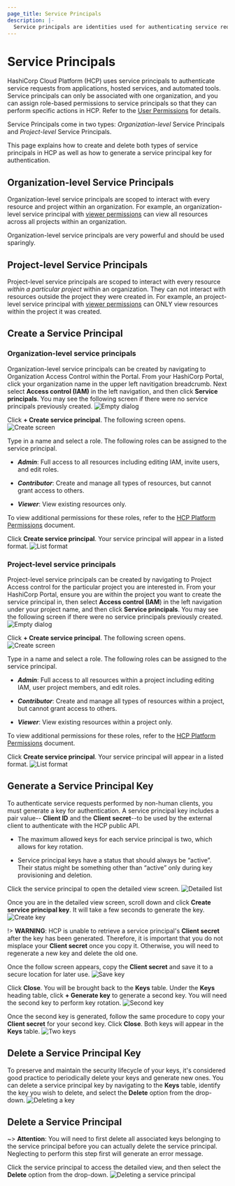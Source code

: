 ```yaml
---
page_title: Service Principals
description: |-
  Service principals are identities used for authenticating service requests from applications, hosted services, and automated tools.
---
```


# Service Principals

HashiCorp Cloud Platform (HCP) uses service principals to authenticate service requests from applications, hosted services, and automated tools. Service principals can only be associated with one organization, and you can assign role-based permissions to service principals so that they can perform specific actions in HCP. Refer to the [User Permissions](/hcp/docs/hcp/admin/iam/users#user-permissions) for details.

Service Principals come in two types: _Organization-level_ Service Principals and _Project-level_ Service Principals. 

This page explains how to create and delete both types of service principals in HCP as well as how to generate a service principal key for authentication.

## Organization-level Service Principals

Organization-level service principals are scoped to interact with every resource and project within an organization. For example, an organization-level service principal with [viewer permissions](/hcp/docs/hcp/admin/iam/users#user-permissions) can view all resources across all projects within an organization.  

<Note>
Organization-level service principals are very powerful and should be used sparingly.
</Note>


## Project-level Service Principals
Project-level service principals are scoped to interact with every resource _within a particular project_ within an organization. They can not interact with resources outside the project they were created in.  For example, an project-level service principal with [viewer permissions](/hcp/docs/hcp/admin/iam/users#user-permissions) can ONLY view resources within the project it was created.  


## Create a Service Principal

### Organization-level service principals 
Organization-level service principals can be created by navigating to Organization Access Control within the Portal. From your HashiCorp Portal, click your organization name in the upper left navitigation breadcrumb. Next select **Access control (IAM)** in the left navigation, and then click **Service principals**. You may see the following screen if there were no service principals previously created.
![Empty dialog](/img/docs/empty-sp.png 'No service principals found')

Click **+ Create service principal**. The following screen opens.
![Create screen](/img/docs/create-sp.png 'Create service principal')

Type in a name and select a role. The following roles can be assigned to the service principal.

- _**Admin**_: Full access to all resources including editing IAM, invite users, and edit roles.

- _**Contributor**_: Create and manage all types of resources, but cannot grant access to others.

- _**Viewer**_: View existing resources only.

To view additional permissions for these roles, refer to the [HCP Platform Permissions](/hcp/docs/hcp/admin/iam/users#user-permissions) document.

Click **Create service principal**. Your service principal will appear in a listed format.
![List format](/img/docs/list-sp.png 'List of active service principals')

### Project-level service principals 
Project-level service principals can be created by navigating to Project Access control for the particular project you are interested in. From your HashiCorp Portal, ensure you are within the project you want to create the service principal in, then select **Access control (IAM**) in the left navigation under your project name, and then click **Service principals**. You may see the following screen if there were no service principals previously created.
![Empty dialog](/img/docs/empty-psp.png 'No service principals found')

Click **+ Create service principal**. The following screen opens.
![Create screen](/img/docs/create-psp.png 'Create service principal')

Type in a name and select a role. The following roles can be assigned to the service principal.

- _**Admin**_: Full access to all resources within a project including editing IAM, user project members, and edit roles.

- _**Contributor**_: Create and manage all types of resources within a project, but cannot grant access to others.

- _**Viewer**_: View existing resources within a project only.

To view additional permissions for these roles, refer to the [HCP Platform Permissions](/hcp/docs/hcp/admin/iam/users#user-permissions) document.

Click **Create service principal**. Your service principal will appear in a listed format.
![List format](/img/docs/list-psp.png 'List of active service principals')


## Generate a Service Principal Key

To authenticate service requests performed by non-human clients, you must generate a key for authentication. A service principal key includes a pair value-- **Client ID** and the **Client secret**--to be used by the external client to authenticate with the HCP public API.

- The maximum allowed keys for each service principal is two, which allows for key rotation.

- Service principal keys have a status that should always be “active”. Their status might be something other than “active” only during key provisioning and deletion.

Click the service principal to open the detailed view screen.
![Detailed list](/img/docs/detailed-list-sp.png 'Service principal detailed view')

Once you are in the detailed view screen, scroll down and click **Create service principal key**. It will take a few seconds to generate the key.
![Create key](/img/docs/create-sp-key.png 'Create service key principal')

!> **WARNING**: HCP is unable to retrieve a service principal's **Client secret** after the key has been generated. Therefore, it is important that you do not misplace your **Client secret** once you copy it. Otherwise, you will need to regenerate a new key and delete the old one.

Once the follow screen appears, copy the **Client secret** and save it to a secure location for later use.
![Save key](/img/docs/save-sp-key.png 'Save service key principal')

Click **Close**. You will be brought back to the **Keys** table. Under the **Keys** heading table, click **+ Generate key** to generate a second key. You will need the second key to perform key rotation.
![Second key](/img/docs/second-key.png 'Generate second key')

Once the second key is generated, follow the same procedure to copy your **Client secret** for your second key. Click **Close**. Both keys will appear in the **Keys** table.
![Two keys](/img/docs/two-keys-view.png 'Two keys generated')

## Delete a Service Principal Key

To preserve and maintain the security lifecycle of your keys, it's considered good practice to periodically delete your keys and generate new ones. You can delete a service principal key by navigating to the **Keys** table, identify the key you wish to delete, and select the **Delete** option from the drop-down.
![Deleting a key](/img/docs/delete-key.png 'Deleting keys')

## Delete a Service Principal

~> **Attention**: You will need to first delete all associated keys belonging to the service principal before you can actually delete the service principal. Neglecting to perform this step first will generate an error message.

Click the service principal to access the detailed view, and then select the **Delete** option from the drop-down.
![Deleting a service principal](/img/docs/delete-sp.png 'Deleting service principal')
